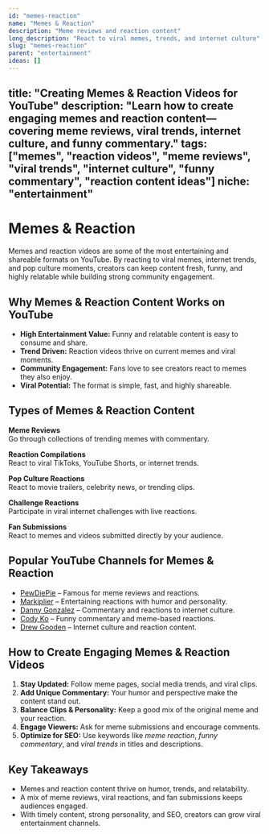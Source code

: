 ```yaml
---
id: "memes-reaction"
name: "Memes & Reaction"
description: "Meme reviews and reaction content"
long_description: "React to viral memes, trends, and internet culture"
slug: "memes-reaction"
parent: "entertainment"
ideas: []
---
```


title: "Creating Memes & Reaction Videos for YouTube"
description: "Learn how to create engaging memes and reaction content—covering meme reviews, viral trends, internet culture, and funny commentary."
tags: ["memes", "reaction videos", "meme reviews", "viral trends", "internet culture", "funny commentary", "reaction content ideas"]
niche: "entertainment"
---

# Memes & Reaction

Memes and reaction videos are some of the most entertaining and shareable formats on YouTube. By reacting to viral memes, internet trends, and pop culture moments, creators can keep content fresh, funny, and highly relatable while building strong community engagement.

## Why Memes & Reaction Content Works on YouTube

- **High Entertainment Value:** Funny and relatable content is easy to consume and share.  
- **Trend Driven:** Reaction videos thrive on current memes and viral moments.  
- **Community Engagement:** Fans love to see creators react to memes they also enjoy.  
- **Viral Potential:** The format is simple, fast, and highly shareable.  

## Types of Memes & Reaction Content

**Meme Reviews**  
Go through collections of trending memes with commentary.  

**Reaction Compilations**  
React to viral TikToks, YouTube Shorts, or internet trends.  

**Pop Culture Reactions**  
React to movie trailers, celebrity news, or trending clips.  

**Challenge Reactions**  
Participate in viral internet challenges with live reactions.  

**Fan Submissions**  
React to memes and videos submitted directly by your audience.  

## Popular YouTube Channels for Memes & Reaction

- [PewDiePie](https://www.youtube.com/@PewDiePie) – Famous for meme reviews and reactions.  
- [Markiplier](https://www.youtube.com/@markiplier) – Entertaining reactions with humor and personality.  
- [Danny Gonzalez](https://www.youtube.com/@DannyGonzalez) – Commentary and reactions to internet culture.  
- [Cody Ko](https://www.youtube.com/@codyko) – Funny commentary and meme-based reactions.  
- [Drew Gooden](https://www.youtube.com/@DrewGooden) – Internet culture and reaction content.  

## How to Create Engaging Memes & Reaction Videos

1. **Stay Updated:** Follow meme pages, social media trends, and viral clips.  
2. **Add Unique Commentary:** Your humor and perspective make the content stand out.  
3. **Balance Clips & Personality:** Keep a good mix of the original meme and your reaction.  
4. **Engage Viewers:** Ask for meme submissions and encourage comments.  
5. **Optimize for SEO:** Use keywords like *meme reaction*, *funny commentary*, and *viral trends* in titles and descriptions.  

## Key Takeaways

- Memes and reaction content thrive on humor, trends, and relatability.  
- A mix of meme reviews, viral reactions, and fan submissions keeps audiences engaged.  
- With timely content, strong personality, and SEO, creators can grow viral entertainment channels.  